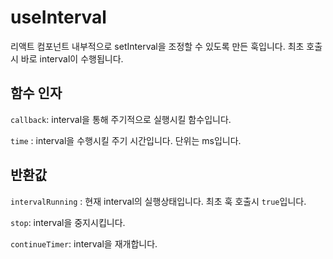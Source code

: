 
<Meta of={Interval} />

# useInterval

리액트 컴포넌트 내부적으로 setInterval을 조정할 수 있도록 만든 훅입니다.
최초 호출시 바로 interval이 수행됩니다.

## 함수 인자

`callback`: interval을 통해 주기적으로 실행시킬 함수입니다.

`time` : interval을 수행시킬 주기 시간입니다. 단위는 ms입니다.

## 반환값

`intervalRunning` : 현재 interval의 실행상태입니다. 최초 훅 호출시 `true`입니다.

`stop`: interval을 중지시킵니다.

`continueTimer`: interval을 재개합니다.

<Canvas of={Interval.defaultStory} />
